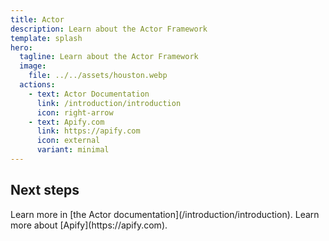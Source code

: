 ```yaml
---
title: Actor
description: Learn about the Actor Framework
template: splash
hero:
  tagline: Learn about the Actor Framework
  image:
    file: ../../assets/houston.webp
  actions:
    - text: Actor Documentation
      link: /introduction/introduction
      icon: right-arrow
    - text: Apify.com
      link: https://apify.com
      icon: external
      variant: minimal
---
```



## Next steps

<CardGrid>
	<Card title="Read the docs" icon="open-book">
		Learn more in [the Actor documentation](/introduction/introduction).
	</Card>
	<Card title="Visit the Apify homepage" icon="open-book">
		Learn more about [Apify](https://apify.com).
	</Card>
</CardGrid>
